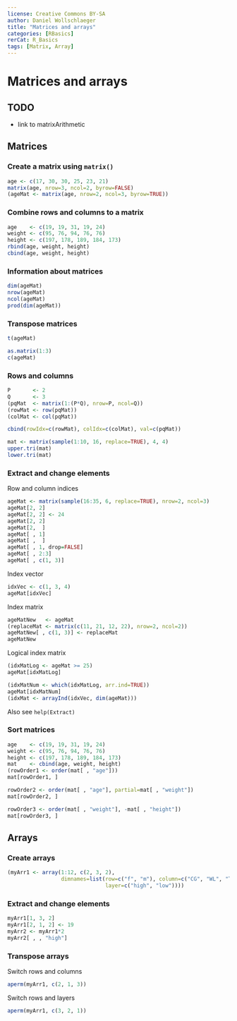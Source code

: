 ```yaml
---
license: Creative Commons BY-SA
author: Daniel Wollschlaeger
title: "Matrices and arrays"
categories: [RBasics]
rerCat: R_Basics
tags: [Matrix, Array]
---
```


Matrices and arrays
=========================

TODO
-------------------------

 - link to matrixArithmetic

Matrices
-------------------------

### Create a matrix using `matrix()`

```r
age <- c(17, 30, 30, 25, 23, 21)
matrix(age, nrow=3, ncol=2, byrow=FALSE)
(ageMat <- matrix(age, nrow=2, ncol=3, byrow=TRUE))
```

### Combine rows and columns to a matrix

```r
age    <- c(19, 19, 31, 19, 24)
weight <- c(95, 76, 94, 76, 76)
height <- c(197, 178, 189, 184, 173)
rbind(age, weight, height)
cbind(age, weight, height)
```

### Information about matrices

```r
dim(ageMat)
nrow(ageMat)
ncol(ageMat)
prod(dim(ageMat))
```

### Transpose matrices

```r
t(ageMat)
```

```r
as.matrix(1:3)
c(ageMat)
```

### Rows and columns

```r
P       <- 2
Q       <- 3
(pqMat  <- matrix(1:(P*Q), nrow=P, ncol=Q))
(rowMat <- row(pqMat))
(colMat <- col(pqMat))
```

```r
cbind(rowIdx=c(rowMat), colIdx=c(colMat), val=c(pqMat))
```

```r
mat <- matrix(sample(1:10, 16, replace=TRUE), 4, 4)
upper.tri(mat)
lower.tri(mat)
```

### Extract and change elements

Row and column indices

```r
ageMat <- matrix(sample(16:35, 6, replace=TRUE), nrow=2, ncol=3)
ageMat[2, 2]
ageMat[2, 2] <- 24
ageMat[2, 2]
ageMat[2,  ]
ageMat[ , 1]
ageMat[ ,  ]
ageMat[ , 1, drop=FALSE]
ageMat[ , 2:3]
ageMat[ , c(1, 3)]
```

Index vector

```r
idxVec <- c(1, 3, 4)
ageMat[idxVec]
```

Index matrix

```r
ageMatNew   <- ageMat
(replaceMat <- matrix(c(11, 21, 12, 22), nrow=2, ncol=2))
ageMatNew[ , c(1, 3)] <- replaceMat
ageMatNew
```

Logical index matrix

```r
(idxMatLog <- ageMat >= 25)
ageMat[idxMatLog]
```

```r
(idxMatNum <- which(idxMatLog, arr.ind=TRUE))
ageMat[idxMatNum]
(idxMat <- arrayInd(idxVec, dim(ageMat)))
```

Also see `help(Extract)`

### Sort matrices

```r
age    <- c(19, 19, 31, 19, 24)
weight <- c(95, 76, 94, 76, 76)
height <- c(197, 178, 189, 184, 173)
mat    <- cbind(age, weight, height)
(rowOrder1 <- order(mat[ , "age"]))
mat[rowOrder1, ]
```

```r
rowOrder2 <- order(mat[ , "age"], partial=mat[ , "weight"])
mat[rowOrder2, ]
```

```r
rowOrder3 <- order(mat[ , "weight"], -mat[ , "height"])
mat[rowOrder3, ]
```

Arrays
-------------------------

### Create arrays

```r
(myArr1 <- array(1:12, c(2, 3, 2),
                 dimnames=list(row=c("f", "m"), column=c("CG", "WL", "T"),
                               layer=c("high", "low"))))
```

### Extract and change elements

```r
myArr1[1, 3, 2]
myArr1[2, 1, 2] <- 19
myArr2 <- myArr1*2
myArr2[ , , "high"]
```

### Transpose arrays

Switch rows and columns

```r
aperm(myArr1, c(2, 1, 3))
```

Switch rows and layers

```r
aperm(myArr1, c(3, 2, 1))
```
